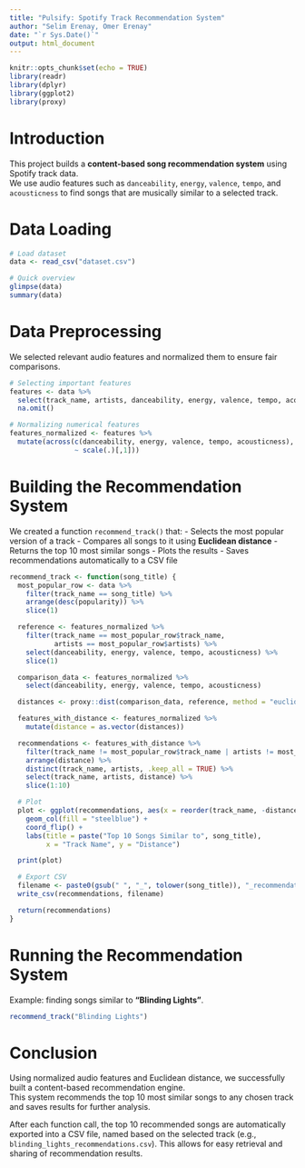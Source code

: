 ```yaml
---
title: "Pulsify: Spotify Track Recommendation System"
author: "Selim Erenay, Omer Erenay"
date: "`r Sys.Date()`"
output: html_document
---
```


```r
knitr::opts_chunk$set(echo = TRUE)
library(readr)
library(dplyr)
library(ggplot2)
library(proxy)
```

# Introduction

This project builds a **content-based song recommendation system** using Spotify track data.  
We use audio features such as `danceability`, `energy`, `valence`, `tempo`, and `acousticness` to find songs that are musically similar to a selected track.

# Data Loading

```r
# Load dataset
data <- read_csv("dataset.csv")

# Quick overview
glimpse(data)
summary(data)
```

# Data Preprocessing

We selected relevant audio features and normalized them to ensure fair comparisons.

```r
# Selecting important features
features <- data %>%
  select(track_name, artists, danceability, energy, valence, tempo, acousticness) %>%
  na.omit()

# Normalizing numerical features
features_normalized <- features %>%
  mutate(across(c(danceability, energy, valence, tempo, acousticness),
                ~ scale(.)[,1]))
```

# Building the Recommendation System

We created a function `recommend_track()` that:
- Selects the most popular version of a track
- Compares all songs to it using **Euclidean distance**
- Returns the top 10 most similar songs
- Plots the results
- Saves recommendations automatically to a CSV file

```r
recommend_track <- function(song_title) {
  most_popular_row <- data %>%
    filter(track_name == song_title) %>%
    arrange(desc(popularity)) %>%
    slice(1)

  reference <- features_normalized %>%
    filter(track_name == most_popular_row$track_name,
           artists == most_popular_row$artists) %>%
    select(danceability, energy, valence, tempo, acousticness) %>%
    slice(1)

  comparison_data <- features_normalized %>%
    select(danceability, energy, valence, tempo, acousticness)

  distances <- proxy::dist(comparison_data, reference, method = "euclidean")

  features_with_distance <- features_normalized %>%
    mutate(distance = as.vector(distances))

  recommendations <- features_with_distance %>%
    filter(track_name != most_popular_row$track_name | artists != most_popular_row$artists) %>%
    arrange(distance) %>%
    distinct(track_name, artists, .keep_all = TRUE) %>%
    select(track_name, artists, distance) %>%
    slice(1:10)

  # Plot
  plot <- ggplot(recommendations, aes(x = reorder(track_name, -distance), y = distance)) +
    geom_col(fill = "steelblue") +
    coord_flip() +
    labs(title = paste("Top 10 Songs Similar to", song_title),
         x = "Track Name", y = "Distance")

  print(plot)

  # Export CSV
  filename <- paste0(gsub(" ", "_", tolower(song_title)), "_recommendations.csv")
  write_csv(recommendations, filename)

  return(recommendations)
}
```

# Running the Recommendation System

Example: finding songs similar to **"Blinding Lights"**.

```r
recommend_track("Blinding Lights")
```
# Conclusion

Using normalized audio features and Euclidean distance, we successfully built a content-based recommendation engine.  
This system recommends the top 10 most similar songs to any chosen track and saves results for further analysis.

After each function call, the top 10 recommended songs are automatically exported into a CSV file, named based on the selected track (e.g., `blinding_lights_recommendations.csv`).
This allows for easy retrieval and sharing of recommendation results.



